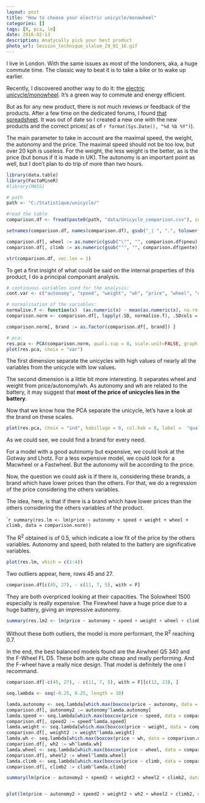 ```yaml
---
layout: post
title: "How to choose your electric unicycle/monowheel"
categories: []
tags: [R, pca, lm]
date: 2016-02-13
description: Anatycally pick your best product
photo_url: Session_technique_slalom_29_01_16.gif
---
```


I live in London. With the same issues as most of the londoners, aka, a huge commute time. The classic way to beat it is to take a bike or to wake up earlier.

Recently, I discovered another way to do it: the [electric unicycle/monowheel](http://www.theairwheel.com/). It's a green way to commute and energy efficient.

But as for any new product, there is not much reviews or feedback of the products. After a few time on the dedicated forums, I found [that spreadsheet](https://docs.google.com/spreadsheets/d/1Zv1_fAAL3xKCGDEv64Rg7jpeim4oytbMx8mmXKUFThQ/edit?pref=2&pli=1#gid=0 ). It was out of date so I created a new one with the new products and the correct prices( as of `r format(Sys.Date(), "%d %b %Y") `).

The main parameter to take in account are the maximal speed, the weight, the autonomy and the price. The maximal speed should not be too low, but over 20 kph is useless. For the weight, the less weight is the better, as is the price (but bonus if it is made in UK). The autonomy is an important point as well, but I don't plan to do trip of more than two hours.

```r
library(data.table)
library(FactoMineR)
#library(MASS)

# path
path <- "C:/Statistique/unicycle/"

#read the table
comparison.df <- fread(paste0(path, "data/Unicycle_comparison.csv"), sep = ";", stringsAsFactors = F)

setnames(comparison.df, names(comparison.df), gsub("_| ", ".", tolower(names(comparison.df))))

comparison.df[, wheel := as.numeric(gsub("\"", "", comparison.df$pneu))]
comparison.df[, climb := as.numeric(gsub("°", "", comparison.df$pente))]
```


```r
str(comparison.df, vec.len = 1)
````

To get a first insight of what could be said on the internal properties of this product, I do a principal componant analysis.

````r

# continuous variables used for the analysis:
cont.var <- c("autonomy", "speed", "weight", "wh", "price", "wheel", "climb")

# normalisation of the variables:
normalise.f <- function(x)  (as.numeric(x) - mean(as.numeric(x), na.rm = T)) / sd(as.numeric(x), na.rm = T)
comparison.norm <- comparison.df[, lapply(.SD, normalise.f), .SDcols = cont.var]

comparison.norm[, brand := as.factor(comparison.df[, brand]) ]
````

````r
# pca:
res.pca <- PCA(comparison.norm, quali.sup = 8, scale.unit=FALSE, graph = F)
plot(res.pca, choix = "var")

````

The first dimension separate the unicycles with high values of nearly all the variables from the unicycle with low values.

The second dimension is a little bit more interesting. It separates wheel and weight from price/autonomy/wh. As autonomy and wh are related to the battery, it may suggest that __most of the price of unicycles lies in the battery__.

Now that we know how the PCA separate the unicycle, let's have a look at the brand on these scales.

```r
plot(res.pca, choix = "ind", habillage = 8, col.hab = 8, label =  "quali", invisible = "ind")
```

As we could see, we could find a brand for every need.

For a model with a good autonomy but expensive, we could look at the Gotway and Lhotz.
For a less expensive model, we could look for a Macwheel or a Fastwheel. But the autonomy will be according to the price.

Now, the question we could ask is if there is, considering these brands, a brand which have lower prices than the others. For that, we do a regression of the price considering the others variables.

The idea, here, is that if there is a brand which have lower prices than the others considering the others variables of the product.

````r
summary(res.lm <- lm(price ~ autonomy + speed + weight + wheel + climb, data = comparison.norm))
```

The R^2^ obtained is of 0.5, which indicate a low fit of the price by the others variables.
Autonomy and speed, both  related to the battery are significative variables.

```r
plot(res.lm, which = c(1:4))
```

Two outliers appear, here, rows 45 and 27.

```r
comparison.df[c(45, 27), - c(11, 7, 5), with = F]
```

They are both overpriced looking at their capacities.
The Solowheel 1500 especially is really expensive. The Firewheel have a huge price due to a huge battery, giving an impressive autonomy.

```r
summary(res.lm2 <- lm(price ~ autonomy + speed + weight + wheel + climb, data = comparison.norm[-c(45, 27), ]))
```

Without these both outliers, the model is more performant, the R^2^ reaching 0.7.

In the end, the best balanced models found are the Airwheel Q5 340 and the F-Wheel FL D5. These both are quite cheap and really performing. And the F-wheel have a really nice design. That model is definitely the one I recommand.

```r
comparison.df[-c(45, 27), - c(11, 7, 5), with = F][c(12, 23), ]
```


```r
seq.lambda <- seq(-0.25, 0.25, length = 10)

lamda.autonomy <- seq.lambda[which.max(boxcox(price ~ autonomy, data = comparison.df, lambda =seq.lambda, plotit = F)$y)]
comparison.df[, autonomy2 := autonomy^lamda.autonomy]
lamda.speed <- seq.lambda[which.max(boxcox(price ~ speed, data = comparison.df, lambda =seq.lambda, plotit = F)$y)]
comparison.df[, speed2 := speed^lamda.speed]
lamda.weight <- seq.lambda[which.max(boxcox(price ~ weight, data = comparison.df, lambda =seq.lambda, plotit = F)$y)]
comparison.df[, weight2 := weight^lamda.weight]
lamda.wh <- seq.lambda[which.max(boxcox(price ~ wh, data = comparison.df, lambda =seq.lambda, plotit = F)$y)]
comparison.df[, wh2 := wh^lamda.wh]
lamda.wheel <- seq.lambda[which.max(boxcox(price ~ wheel, data = comparison.df, lambda =seq.lambda, plotit = F)$y)]
comparison.df[, wheel2 := wheel^lamda.wheel]
lamda.climb <- seq.lambda[which.max(boxcox(price ~ climb, data = comparison.df, lambda =seq.lambda, plotit = F)$y)]
comparison.df[, climb2 := climb^lamda.climb]

summary(lm(price ~ autonomy2 + speed2 + weight2 + wheel2 + climb2, data = comparison.df[-c(45, 27)]))


plot(lm(price ~ autonomy2 + speed2 + weight2 + wh2 + wheel2 + climb2, data = comparison.df[-c(45, 27)]), which = c(1:6))

```




